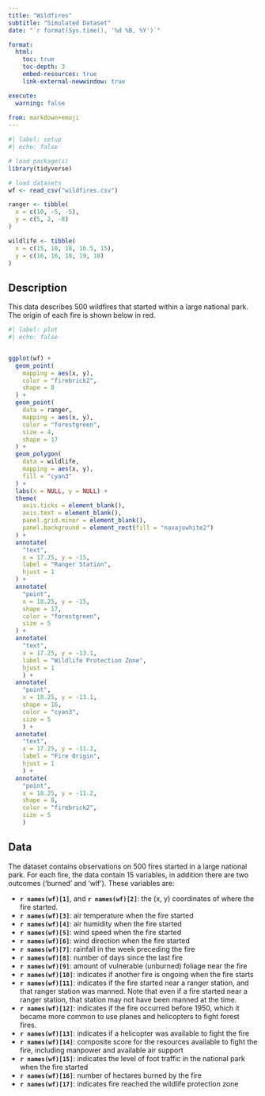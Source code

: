 ```yaml
---
title: "Wildfires"
subtitle: "Simulated Dataset"
date: "`r format(Sys.time(), '%d %B, %Y')`"

format:
  html:
    toc: true
    toc-depth: 3
    embed-resources: true
    link-external-newwindow: true

execute:
  warning: false
  
from: markdown+emoji  
---
```


```r
#| label: setup
#| echo: false

# load package(s)
library(tidyverse)

# load datasets
wf <- read_csv("wildfires.csv")

ranger <- tibble(
  x = c(10, -5, -5),
  y = c(5, 2, -8)
)

wildlife <- tibble(
  x = c(15, 18, 18, 16.5, 15),
  y = c(16, 16, 18, 19, 18)
)
```

## Description

This data describes 500 wildfires that started within a large national park. The origin of each fire is shown below in red.

```r
#| label: plot
#| echo: false


ggplot(wf) +
  geom_point(
    mapping = aes(x, y),
    color = "firebrick2",
    shape = 8
  ) +
  geom_point(
    data = ranger,
    mapping = aes(x, y),
    color = "forestgreen",
    size = 4,
    shape = 17
  ) +
  geom_polygon(
    data = wildlife,
    mapping = aes(x, y),
    fill = "cyan3"
  ) +
  labs(x = NULL, y = NULL) +
  theme(
    axis.ticks = element_blank(),
    axis.text = element_blank(),
    panel.grid.minor = element_blank(),
    panel.background = element_rect(fill = "navajowhite2")
  ) +
  annotate(
    "text",
    x = 17.25, y = -15,
    label = "Ranger Station",
    hjust = 1
  ) +
  annotate(
    "point",
    x = 18.25, y = -15,
    shape = 17,
    color = "forestgreen",
    size = 5
  ) +
  annotate(
    "text", 
    x = 17.25, y = -13.1, 
    label = "Wildlife Protection Zone", 
    hjust = 1
    ) +
  annotate(
    "point", 
    x = 18.25, y = -13.1, 
    shape = 16, 
    color = "cyan3", 
    size = 5
    ) +
  annotate(
    "text", 
    x = 17.25, y = -11.2, 
    label = "Fire Origin", 
    hjust = 1
    ) +
  annotate(
    "point", 
    x = 18.25, y = -11.2, 
    shape = 8, 
    color = "firebrick2", 
    size = 5
    )
```

## Data

The dataset contains observations on 500 fires started in a large national park. For each fire, the data contain 15 variables, in addition there are two outcomes ('burned' and 'wlf'). These variables are:

-   **`r names(wf)[1]`**, and **`r names(wf)[2]`**: the (x, y) coordinates of where the fire started.
-   **`r names(wf)[3]`**: air temperature when the fire started
-   **`r names(wf)[4]`**: air humidity when the fire started
-   **`r names(wf)[5]`**: wind speed when the fire started
-   **`r names(wf)[6]`**: wind direction when the fire started
-   **`r names(wf)[7]`**: rainfall in the week preceding the fire
-   **`r names(wf)[8]`**: number of days since the last fire
-   **`r names(wf)[9]`**: amount of vulnerable (unburned) foliage near the fire
-   **`r names(wf)[10]`**: indicates if another fire is ongoing when the fire starts
-   **`r names(wf)[11]`**: indicates if the fire started near a ranger station, and that ranger station was manned. Note that even if a fire started near a ranger station, that station may not have been manned at the time.
-   **`r names(wf)[12]`**: indicates if the fire occurred before 1950, which it became more common to use planes and helicopters to fight forest fires.
-   **`r names(wf)[13]`**: indicates if a helicopter was available to fight the fire
-   **`r names(wf)[14]`**: composite score for the resources available to fight the fire, including manpower and available air support
-   **`r names(wf)[15]`**: indicates the level of foot traffic in the national park when the fire started
-   **`r names(wf)[16]`**: number of hectares burned by the fire
-   **`r names(wf)[17]`**: indicates fire reached the wildlife protection zone
